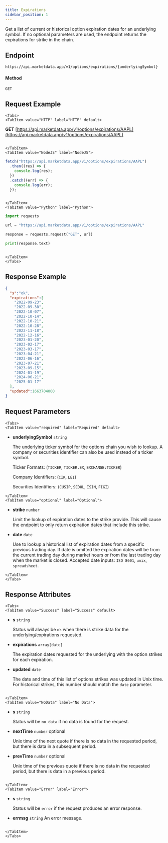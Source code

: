 ```yaml
---
title: Expirations
sidebar_position: 1
---
```


Get a list of current or historical option expiration dates for an underlying symbol. If no optional parameters are used, the endpoint returns the expirations for strike in the chain.


## Endpoint

    https://api.marketdata.app/v1/options/expirations/{underlyingSymbol}

#### Method

    GET

## Request Example

```mdx-code-block
<Tabs>
<TabItem value="HTTP" label="HTTP" default>

```

**GET** [https://api.marketdata.app/v1/options/expirations/AAPL](https://api.marketdata.app/v1/options/expirations/AAPL)

```mdx-code-block

</TabItem>
<TabItem value="NodeJS" label="NodeJS">

```

```js title="app.js"
fetch("https://api.marketdata.app/v1/options/expirations/AAPL")
  .then((res) => {
    console.log(res);
  })
  .catch((err) => {
    console.log(err);
  });
```

```mdx-code-block

</TabItem>
<TabItem value="Python" label="Python">

```

```python title="app.py"
import requests

url = "https://api.marketdata.app/v1/options/expirations/AAPL"

response = requests.request("GET", url)

print(response.text)
```

```mdx-code-block

</TabItem>
</Tabs>
```

## Response Example

```json
{
  "s":"ok",
  "expirations":[
    "2022-09-23",
    "2022-09-30",
    "2022-10-07",
    "2022-10-14",
    "2022-10-21",
    "2022-10-28",
    "2022-11-18",
    "2022-12-16",
    "2023-01-20",
    "2023-02-17",
    "2023-03-17",
    "2023-04-21",
    "2023-06-16",
    "2023-07-21",
    "2023-09-15",
    "2024-01-19",
    "2024-06-21",
    "2025-01-17"
  ],
  "updated":1663704000
}
```

## Request Parameters

```mdx-code-block
<Tabs>
<TabItem value="required" label="Required" default>

```

- **underlyingSymbol** `string`

  The underlying ticker symbol for the options chain you wish to lookup.
  A company or securities identifier can also be used instead of a ticker symbol.

  Ticker Formats: (`TICKER`, `TICKER.EX`, `EXCHANGE:TICKER`)

  Company Identifiers: (`CIK`, `LEI`)

  Securities Identifiers: (`CUSIP`, `SEDOL`, `ISIN`, `FIGI`)

```mdx-code-block
</TabItem>
<TabItem value="optional" label="Optional">

```

- **strike** `number`

  Limit the lookup of expiration dates to
  the strike provide. This will cause the endpoint to only return expiration dates that include this strike.

- **date** `date`

  Use to lookup a historical list of
  expiration dates from a specific previous trading day. If date is omitted the expiration dates will be from the current trading day during market hours or from the last trading day when the market is closed. Accepted date
  inputs: `ISO 8601`, `unix`, `spreadsheet`.

```mdx-code-block
</TabItem>
</Tabs>
```

## Response Attributes

```mdx-code-block
<Tabs>
<TabItem value="Success" label="Success" default>

```

- **s** `string`

  Status will always be `ok` when there is strike
  data for the underlying/expirations requested.

- **expirations** `array[date]`

  The expiration dates requested for the underlying with the option strikes for each expiration.

- **updated** `date`

  The date and time of this list of options strikes was updated in Unix time. For historical strikes, this number should match the `date` parameter.

```mdx-code-block

</TabItem>
<TabItem value="NoData" label="No Data">

```

- **s** `string`

  Status will be `no_data` if no data is found for the request.

- **nextTime** `number` optional

  Unix time of the next quote if there is no data in the requested period, but there is data in a subsequent period.

- **prevTime** `number` optional

  Unix time of the previous quote if there is no data in the requested period, but there is data in a previous period.

```mdx-code-block

</TabItem>
<TabItem value="Error" label="Error">

```

- **s** `string`

  Status will be `error` if the request produces an error response.

- **errmsg** `string`
  An error message.

```mdx-code-block

</TabItem>
</Tabs>
```
